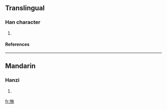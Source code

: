 ==Translingual==
===Han character===
{{Han char|rn=61|rad=心|as=06|sn=9|four=9409<sub>0</sub>|canj=心人木 (POD)}}
# {{defn|Han|sort=心06}}
====References====
{{Han ref|kx=0384.220|dkj=10564|dj=0715.050|hdz=42296.060|uh=6058|ud=24664|bh=CECF|bd=52943}}
----
==Mandarin==
===Hanzi===
{{cmn-hanzi|pin=[[qiū]] (qiu1)|wg=ch'iu<sup>1</sup>}}
# {{defn|Mandarin}}

[[fr:恘]]